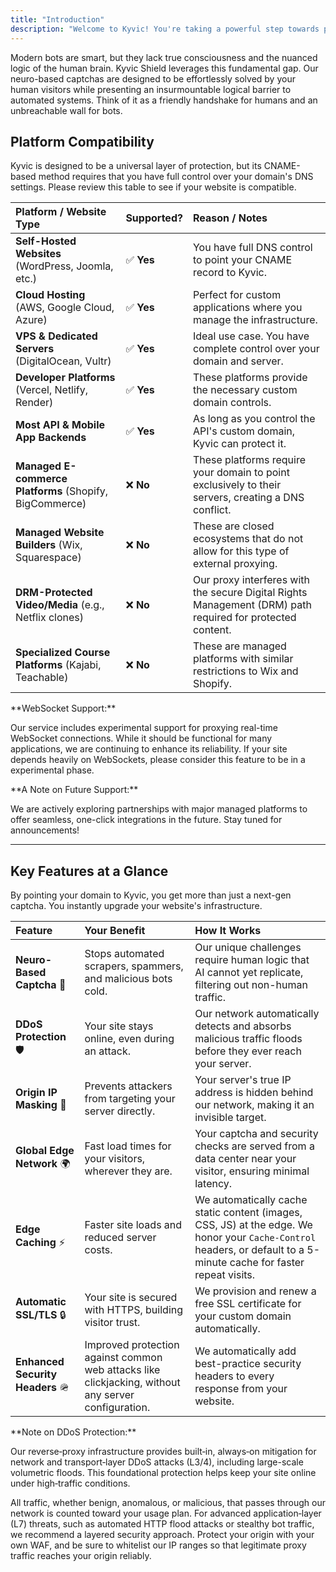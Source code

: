 ```yaml
---
title: "Introduction"
description: "Welcome to Kyvic! You're taking a powerful step towards protecting your website from the growing noise of AI crawlers, scrapers, and malicious bots."
---
```


Modern bots are smart, but they lack true consciousness and the nuanced logic of the human brain. Kyvic Shield leverages this fundamental gap. Our neuro-based captchas are designed to be effortlessly solved by your human visitors while presenting an insurmountable logical barrier to automated systems. Think of it as a friendly handshake for humans and an unbreachable wall for bots.

## Platform Compatibility

Kyvic is designed to be a universal layer of protection, but its CNAME-based method requires that you have full control over your domain's DNS settings. Please review this table to see if your website is compatible.

| Platform / Website Type                                 | Supported? | Reason / Notes                                                                                            |
| :------------------------------------------------------ | :--------- | :-------------------------------------------------------------------------------------------------------- |
| **Self-Hosted Websites** (WordPress, Joomla, etc.)      | ✅ **Yes**  | You have full DNS control to point your CNAME record to Kyvic.                                            |
| **Cloud Hosting** (AWS, Google Cloud, Azure)            | ✅ **Yes**  | Perfect for custom applications where you manage the infrastructure.                                      |
| **VPS & Dedicated Servers** (DigitalOcean, Vultr)       | ✅ **Yes**  | Ideal use case. You have complete control over your domain and server.                                    |
| **Developer Platforms** (Vercel, Netlify, Render)       | ✅ **Yes**  | These platforms provide the necessary custom domain controls.                                             |
| **Most API & Mobile App Backends**                      | ✅ **Yes**  | As long as you control the API's custom domain, Kyvic can protect it.                                     |
| **Managed E-commerce Platforms** (Shopify, BigCommerce) | ❌ **No**   | These platforms require your domain to point exclusively to their servers, creating a DNS conflict.       |
| **Managed Website Builders** (Wix, Squarespace)         | ❌ **No**   | These are closed ecosystems that do not allow for this type of external proxying.                         |
| **DRM-Protected Video/Media** (e.g., Netflix clones)    | ❌ **No**   | Our proxy interferes with the secure Digital Rights Management (DRM) path required for protected content. |
| **Specialized Course Platforms** (Kajabi, Teachable)    | ❌ **No**   | These are managed platforms with similar restrictions to Wix and Shopify.                                 |

<Note>
  **WebSocket Support:**

  Our service includes experimental support for proxying real-time WebSocket connections. While it should be functional for many applications, we are continuing to enhance its reliability. If your site depends heavily on WebSockets, please consider this feature to be in a experimental phase.
</Note>

<Note>
  **A Note on Future Support:**

  We are actively exploring partnerships with major managed platforms to offer seamless, one-click integrations in the future. Stay tuned for announcements\!
</Note>

---

## Key Features at a Glance

By pointing your domain to Kyvic, you get more than just a next-gen captcha. You instantly upgrade your website's infrastructure.

| Feature                          | Your Benefit                                                                                        | How It Works                                                                                                                                                         |
| :------------------------------- | :-------------------------------------------------------------------------------------------------- | :------------------------------------------------------------------------------------------------------------------------------------------------------------------- |
| **Neuro-Based Captcha** 🧠       | Stops automated scrapers, spammers, and malicious bots cold.                                        | Our unique challenges require human logic that AI cannot yet replicate, filtering out non-human traffic.                                                             |
| **DDoS Protection** 🛡️          | Your site stays online, even during an attack.                                                      | Our network automatically detects and absorbs malicious traffic floods before they ever reach your server.                                                           |
| **Origin IP Masking** 👻         | Prevents attackers from targeting your server directly.                                             | Your server's true IP address is hidden behind our network, making it an invisible target.                                                                           |
| **Global Edge Network** 🌍       | Fast load times for your visitors, wherever they are.                                               | Your captcha and security checks are served from a data center near your visitor, ensuring minimal latency.                                                          |
| **Edge Caching** ⚡️              | Faster site loads and reduced server costs.                                                         | We automatically cache static content (images, CSS, JS) at the edge. We honor your `Cache-Control` headers, or default to a 5-minute cache for faster repeat visits. |
| **Automatic SSL/TLS** 🔒         | Your site is secured with HTTPS, building visitor trust.                                            | We provision and renew a free SSL certificate for your custom domain automatically.                                                                                  |
| **Enhanced Security Headers** 🪖 | Improved protection against common web attacks like clickjacking, without any server configuration. | We automatically add best-practice security headers to every response from your website.                                                                             |

<Note>
  **Note on DDoS Protection:**

  Our reverse‑proxy infrastructure provides built‑in, always‑on mitigation for network and transport‑layer DDoS attacks (L3/4), including large-scale volumetric floods. This foundational protection helps keep your site online under high‑traffic conditions.

  All traffic, whether benign, anomalous, or malicious, that passes through our network is counted toward your usage plan. For advanced application‑layer (L7) threats, such as automated HTTP flood attacks or stealthy bot traffic, we recommend a layered security approach. Protect your origin with your own WAF, and be sure to whitelist our IP ranges so that legitimate proxy traffic reaches your origin reliably.
</Note>